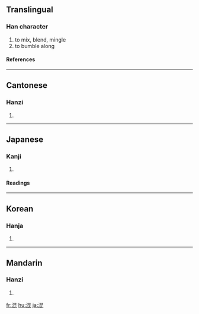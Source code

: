 ==Translingual==
===Han character===
{{Han char|rn=85|rad=水|as=08|sn=11|four=3611<sub>1</sub>|canj=水日心心 (EAPP)}}
# to mix, blend, mingle
# to bumble along
====References====
{{Han ref|kx=0632.140|dkj=17694|dj=1036.020|hdz=31648.090|uh=6DF7|ud=28151|bh=B256|bd=45654}}

----
==Cantonese==
===Hanzi===
{{yue-hanzi|jyut=|y=wan6}}
# {{defn|Cantonese}}

----
==Japanese==
===Kanji===
{{ja-kanji|grade=5|rs=水08}}
# {{defn|Japanese}} 
====Readings====
{{ja-readings|on=[[こん]] (kon)|kun=[[まぜる]] (mazeru), [[まじる]] (majiru), [[まざる]] (mazaru)}}

----
==Korean==
===Hanja===
{{ko-hanja|hangeul=[[혼]], [[곤]]|eumhun=|rv=hon, gon|mr=hon, kon|y=hon, kon}}
# {{defn|Korean}}

----
==Mandarin==
===Hanzi===
{{cmn-hanzi|pin=[[hún]] ([[hun2]])|wg=hun<sup>2</sup>}}
# {{defn|Mandarin}}

[[fr:混]]
[[hu:混]]
[[ja:混]]
